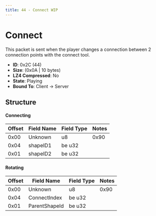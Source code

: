 ```yaml
---
title: 44 - Connect WIP
---
```


# Connect

This packet is sent when the player changes a connection between 2 connection points with the connect tool.

- **ID**: 0x2C (44)
- **Size**: (0x0A | 10 bytes)
- **LZ4 Compressed**: No
- **State**: Playing
- **Bound To**: Client -> Server

## Structure

#### Connecting

| Offset | Field Name       | Field Type | Notes |
|--------|------------------|------------|-------|
| 0x00   | Unknown          | u8         | 0x90 |
| 0x04   | shapeID1         | be u32     | |
| 0x01   | shapeID2         | be u32     | |

#### Rotating

| Offset | Field Name       | Field Type | Notes |
|--------|------------------|------------|-------|
| 0x00   | Unknown          | u8         | 0x90 |
| 0x04   | ConnectIndex     | be u32     | |
| 0x01   | ParentShapeId    | be u32     | |
